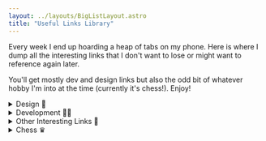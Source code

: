 ```yaml
---
layout: ../layouts/BigListLayout.astro
title: "Useful Links Library"
---
```


Every week I end up hoarding a heap of tabs on my phone. Here is where I dump all the interesting links that I don't want to lose or might want to reference again later.

You'll get mostly dev and design links but also the odd bit of whatever hobby I'm into at the time (currently it's chess!). Enjoy!

<details closed>
<summary>Design 🎨</summary>

### [Design Techniques List](https://anthonyhobday.com/sideprojects/visualtechniques/)

A list of visual design techniques. I wish I'd put together a similar list when I started out in design!

### [Rive App](https://rive.app/)

I'd come accross Lottie before as a standalone, portable graphics format but this seems even better again. Would love to get into exploring interactive graphics some day!

### [Random Accessible Color Palettes](https://randoma11y.com/)

Some wild color matches, but I love it.

### [Setting up a screen reader correctly](https://www.sarasoueidan.com/blog/testing-environment-setup/)

Pretty easy on Mac. More difficult on windows

</details>

<details closed>
<summary>Development 👨‍💻</summary>

### [Console Ninja](https://console-ninja.com/)

A tool that lets you view the results of your console logs directly in your code editor.

### [Grug Brain](https://grugbrain.dev/)

Probably the least pretentious and most accurate take on software development that you'll ever read.

### [web.dev Learn Accessibility Course](https://web.dev/learn/accessibility/)

This looks really comprehensive and could be a great place to start if you're looking to learn about accessibility.

### [Motion One - Motion Library](https://motion.dev/)

To be fair I haven't used this yet, but I love that it's build on the native Web Animations API and is lovely and lightweight.

### [Sliding Pill Menu with Tailwind](https://play.tailwindcss.com/Qd98eMhkxy)

I hadn't seen the `peer` syntax in CSS before and this illustrates a nice use case with a smooth animation.

### [Snuggsi Web Component Framework](https://github.com/devpunks/snuggsi)

You know that feeling where you have an idea, but then you see that somebody has already made it. AND, they've done a far better job than you could ever do. You know that feeling? Yeah, well that's how I felt when I found Snuggsi. The way that Snuggsi interacts with web components is elegant and simple, and the way I wish custom elements worked natively. I'm already exicted to try using snuggsi alonside Vite or Astro to really lean into the component paradigm.

</details>

<details closed>
<summary>Other Interesting Links 🤔</summary>

### [Riff Fusion](https://www.riffusion.com/about)

This is like ChatGPT but for music. This page outlines how they achieved it and it's a fascinating read.

### [Building a virtual machine inside ChatGPT](https://www.engraved.blog/building-a-virtual-machine-inside/)

Absolutely mind-bending stuff.

### [Why the super rich are inevitable](https://pudding.cool/2022/12/yard-sale/)

The pudding posts essay format posts that are always of a very high quality. Their articles are also very interactive ([the ABC do a similar thing](https://www.abc.net.au/news/interactives/)) that feels like the way forward for news where people's attention span for traditional written articles is limited. This particular article about wealth disparity tackles a political argument from a hard-date statistical perspective and I found it very compelling and engaging.

</details>

<details closed>
<summary>Chess ♛</summary>

### [Tigers Modern Study](https://lichess.org/study/CoHp4wPV/nYXDb85f)

Been trying the modern lately, it feels nice to play.

### [Hippo Study](https://lichess.org/study/tHZUbLOD)

Sometimes the Tigers Modern doesn't work out and it's easy enough to transpose into the Hippo instead. I know it's somewhat dubious but for some reason that makes me like it even more.

### [Anti London Study](https://lichess.org/study/rxrdqKAi)

Gotta remember to try this!

</details>
